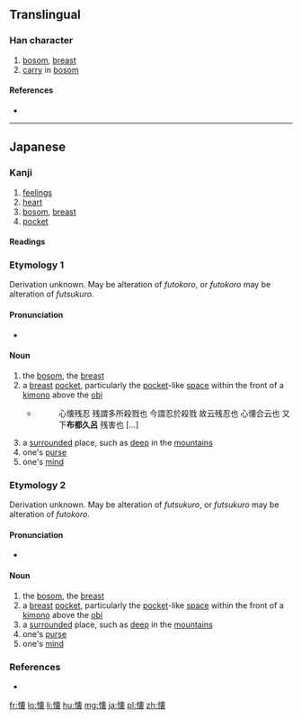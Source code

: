 {{also|懷}}
==Translingual==
{{Han simplified forms|懷|懐|怀}}

===Han character===
{{Han char|rn=61|rad=心|as=13|sn=16|four=|canj=PYWV,XPYWV|ids=⿰忄⿳亠罒衣}}

# [[bosom]], [[breast]]
# [[carry]] in [[bosom]]

====References====
* {{Han ref|kx=0406.141|dkj=11351|dj=0747.100|hdz=42362.100|uh=61D0|ud=25040}}

----

==Japanese==

===Kanji===
{{ja-kanji|grade=c|rs=心13|style=s|kyu=懷}}

# [[feelings]]
# [[heart]]
# [[bosom]], [[breast]]
# [[pocket]]

====Readings====
{{ja-readings
|goon=[[え]] (e), {{qualifier|historical}} [[ゑ]] (we)
|kanon=[[かい]] (kai), {{qualifier|historical}} [[くゎい]] (kwai)
|kun=[[ふつころ]] (futsukoro), <br>[[ふところ]] (futokoro), <br>[[ほほ]] (hoho), <br>[[いだく]] ([[懐く]], idaku), <br>[[うだく]] ([[懐く]], udaku), <br>[[むだく]] ([[懐く]], mudaku), <br>[[なつ]] (natsu) [''suffixes'': く (ku), け (ke), ける (keru), かしい (kashii), かしむ (kashimu), こい (koi)], <br>[[なず]] (nazu) [''suffixes'': く (ku), ける (keru)], <br>[[おもう]] ([[懐う]], omou)
|nanori=[[かね]] (kane)
}}

===Etymology 1===
Derivation unknown. May be alteration of ''futokoro'', or ''futokoro'' may be alteration of ''futsukuro''.

====Pronunciation====
* {{ja-pron|ふつくろ}}

====Noun====
{{ja-noun|ふつくろ}}

# the [[bosom]], the [[breast]]
# a [[breast]] [[pocket]], particularly the [[pocket]]-like [[space]] within the front of a [[着物#Japanese|kimono]] above the [[帯#Japanese|obi]]
#* {{RQ:Shin'yaku Kegonkyō Ongi Shiki|92}}
#*: 心懐残忍 残謂多所殺戮也 今謂忍於殺戮 故云残忍也 心懐合云也 又下'''布都久呂''' 残害也 [...]
# a [[surrounded]] place, such as [[deep]] in the [[mountain]]s
# one's [[purse]]
# one's [[mind]]

===Etymology 2===
Derivation unknown. May be alteration of ''futsukuro'', or ''futsukuro'' may be alteration of ''futokoro''.

====Pronunciation====
* {{ja-pron|ふところ}}

====Noun====
{{ja-noun|ふところ}}

# the [[bosom]], the [[breast]]
# a [[breast]] [[pocket]], particularly the [[pocket]]-like [[space]] within the front of a [[着物#Japanese|kimono]] above the [[帯#Japanese|obi]]
# a [[surrounded]] place, such as [[deep]] in the [[mountain]]s
# one's [[purse]]
# one's [[mind]]

===References===
* {{Shin'yaku Kegonkyō Ongi Shiki}}

[[fr:懐]]
[[lo:懐]]
[[li:懐]]
[[hu:懐]]
[[mg:懐]]
[[ja:懐]]
[[pl:懐]]
[[zh:懐]]